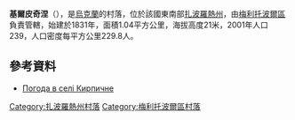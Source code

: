 {{coord|46|44|45|N|35|12|11|E|scale:100000|display=title}}

'''基爾皮奇涅'''（{{lang-uk|Кирпичне}}），是[[烏克蘭|烏克蘭]]的村落，位於該國東南部[[扎波羅熱州|扎波羅熱州]]，由[[梅利托波爾區|梅利托波爾區]]負責管轄，始建於1831年，面積1.04平方公里，海拔高度21米，2001年人口239，人口密度每平方公里229.8人。

==參考資料==
* [http://weather.in.ua/ua/zaporozhskaja/10468 Погода в селі Кирпичне] {{Wayback|url=http://weather.in.ua/ua/zaporozhskaja/10468 |date=20160305083740 }}

[[Category:扎波羅熱州村落|Category:扎波羅熱州村落]]
[[Category:梅利托波爾區村落|Category:梅利托波爾區村落]]


{{Zaporizhia-geo-stub}}